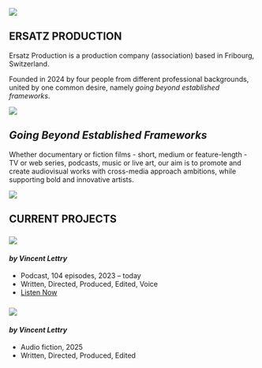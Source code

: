 ::: {.hero-section}
![](images/index-image.jpeg)

::: {.hero-content}
# ERSATZ PRODUCTION
:::
:::

::: {.index-text}
Ersatz Production is a production company (association) based in Fribourg, Switzerland.

Founded in 2024 by four people from different professional backgrounds, united by one common desire, namely *going beyond established frameworks*.
:::

::: {.hero-section}
![](images/index-2nd-image.jpeg)

::: {.hero-content}
# *Going Beyond Established Frameworks*
:::
:::
::: {.index-text}
Whether documentary or fiction films - short, medium or feature-length - TV or web series, podcasts, music or live art, our aim is to promote and create audiovisual works with cross-media approach ambitions, while supporting bold and innovative artists.
:::

::: {.hero-section}
![](images/projects-line.jpeg)

::: {.hero-content}
# CURRENT PROJECTS
:::
:::

::: {.project-grid}

::: {.project-card}
### ![](images/crypto-facto_petit.jpg)
#### *by Vincent Lettry*

::: {.project-details}
- Podcast, 104 episodes, 2023 – today
- Written, Directed, Produced, Edited, Voice
- [Listen Now](https://cryptofacto.buzzsprout.com){.button}
:::
:::

::: {.project-card}
### ![](images/si-les-morts-pouvaient-parler.jpg)
#### *by Vincent Lettry*

::: {.project-details}
- Audio fiction, 2025
- Written, Directed, Produced, Edited
:::
:::

:::

<a rel="me" style="display:none" href="https://github.com/ersatz-production">Hidden link used to verify my account on GitHub</a>
